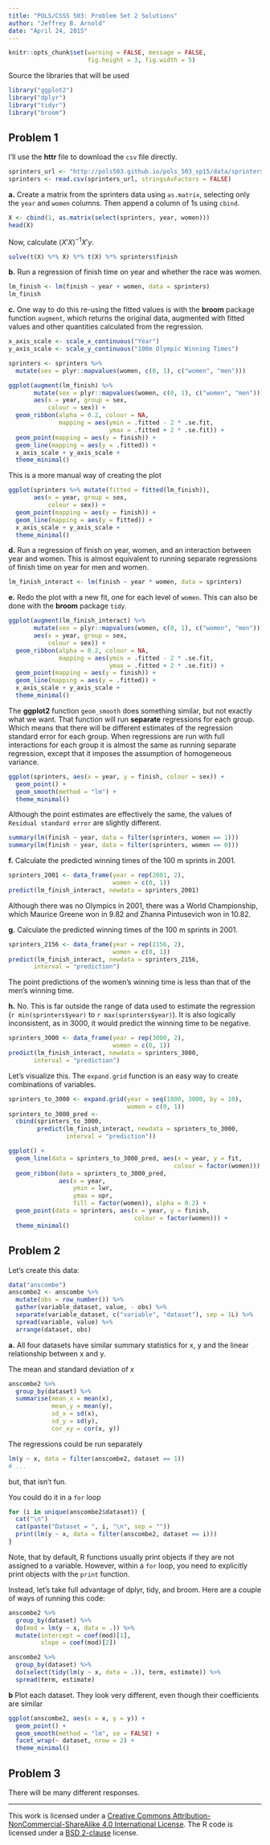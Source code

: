 ```yaml
---
title: "POLS/CSSS 503: Problem Set 2 Solutions"
author: "Jeffrey B. Arnold"
date: "April 24, 2015"
---
```

```r
knitr::opts_chunk$set(warning = FALSE, message = FALSE,
                      fig.height = 3, fig.width = 5)
```


Source the libraries that will be used

```r
library("ggplot2")
library("dplyr")
library("tidyr")
library("broom")
```


## Problem 1

I'll use the **httr** file to download the `csv` file directly.
```r
sprinters_url <- "http://pols503.github.io/pols_503_sp15/data/sprinters.csv"
sprinters <- read.csv(sprinters_url, stringsAsFactors = FALSE)
```

**a.** Create a matrix from the sprinters data using `as.matrix`, selecting only the `year` and `women` columns.
Then append a column of 1s using `cbind`.

```r
X <- cbind(1, as.matrix(select(sprinters, year, women)))
head(X)
```
Now, calculate $(X' X)^{-1} X' y$.
```r
solve(t(X) %*% X) %*% t(X) %*% sprinters$finish
```

**b.** Run a regression of finish time on year and whether the race was women.
```r
lm_finish <- lm(finish ~ year + women, data = sprinters)
lm_finish
```

**c.** One way to do this re-using the fitted values is with the **broom** package function `augment`, which returns the original data, augmented with fitted values and other quantities calculated from the regression.
```r
x_axis_scale <- scale_x_continuous("Year")
y_axis_scale <- scale_y_continuous("100m Olympic Winning Times")

sprinters <- sprinters %>%
  mutate(sex = plyr::mapvalues(women, c(0, 1), c("women", "men")))

ggplot(augment(lm_finish) %>%
       mutate(sex = plyr::mapvalues(women, c(0, 1), c("women", "men"))),
       aes(x = year, group = sex,
           colour = sex)) +
  geom_ribbon(alpha = 0.2, colour = NA,
              mapping = aes(ymin = .fitted - 2 * .se.fit,
                            ymax = .fitted + 2 * .se.fit)) +
  geom_point(mapping = aes(y = finish)) +
  geom_line(mapping = aes(y = .fitted)) +
  x_axis_scale + y_axis_scale +
  theme_minimal()
```

This is a more manual way of creating the plot
```r
ggplot(sprinters %>% mutate(fitted = fitted(lm_finish)),
       aes(x = year, group = sex,
           colour = sex)) +
  geom_point(mapping = aes(y = finish)) +
  geom_line(mapping = aes(y = fitted)) +
  x_axis_scale + y_axis_scale +
  theme_minimal()
```


**d.** Run a regression of finish on year, women, and an interaction between year and women. This is almost equivalent to running separate regressions of finish time on year for men and women.
```r
lm_finish_interact <- lm(finish ~ year * women, data = sprinters)
```

**e.** Redo the plot with a new fit, one for each level of `women`.
This can also be done with the **broom** package `tidy`.
```r
ggplot(augment(lm_finish_interact) %>%
       mutate(sex = plyr::mapvalues(women, c(0, 1), c("women", "men"))),
       aes(x = year, group = sex,
           colour = sex)) +
  geom_ribbon(alpha = 0.2, colour = NA,
              mapping = aes(ymin = .fitted - 2 * .se.fit,
                            ymax = .fitted + 2 * .se.fit)) +
  geom_point(mapping = aes(y = finish)) +
  geom_line(mapping = aes(y = .fitted)) +
  x_axis_scale + y_axis_scale +
  theme_minimal()
```

The **ggplot2** function `geom_smooth` does something similar, but not exactly what we want.
That function will run **separate** regressions for each group.
Which means that there will be different estimates of the regression standard error for each group.
When regressions are run with full interactions for each group it is almost the same as running separate regression, except that it imposes the assumption of homogeneous variance.
```r
ggplot(sprinters, aes(x = year, y = finish, colour = sex)) +
  geom_point() +
  geom_smooth(method = "lm") +
  theme_minimal()
```

Although the point estimates are effectively the same, the values of `Residual standard error` are slightly different.
```r
summary(lm(finish ~ year, data = filter(sprinters, women == 1)))
summary(lm(finish ~ year, data = filter(sprinters, women == 0)))
```


**f.** Calculate the predicted winning times of the 100 m sprints in 2001.
```r
sprinters_2001 <- data_frame(year = rep(2001, 2),
                             women = c(0, 1))
predict(lm_finish_interact, newdata = sprinters_2001)
```
Although there was no Olympics in 2001, there was a World Championship, which Maurice Greene won in 9.82 and Zhanna Pintusevich won in 10.82.

**g.** Calculate the predicted winning times of the 100 m sprints in 2001.
```r
sprinters_2156 <- data_frame(year = rep(2156, 2),
                             women = c(0, 1))
predict(lm_finish_interact, newdata = sprinters_2156,
       interval = "prediction")
```
The point predictions of the women's winning time is less than that of the men's winning time.

**h.** No. This is far outside the range of data used to estimate the regression (`r min(sprinters$year)` to `r max(sprinters$year)`).
It is also logically inconsistent, as in 3000, it would predict the winning time to be negative.
```r
sprinters_3000 <- data_frame(year = rep(3000, 2),
                             women = c(0, 1))
predict(lm_finish_interact, newdata = sprinters_3000,
       interval = "prediction")
```

Let's visualize this.
The `expand.grid` function is an easy way to create combinations of variables.
```r
sprinters_to_3000 <- expand.grid(year = seq(1800, 3000, by = 10),
                                 women = c(0, 1))
sprinters_to_3000_pred <-
  cbind(sprinters_to_3000,
        predict(lm_finish_interact, newdata = sprinters_to_3000,
                interval = "prediction"))

ggplot() +
  geom_line(data = sprinters_to_3000_pred, aes(x = year, y = fit,
                                              colour = factor(women))) +
  geom_ribbon(data = sprinters_to_3000_pred,
              aes(x = year,
                  ymin = lwr,
                  ymax = upr,
                  fill = factor(women)), alpha = 0.2) +
  geom_point(data = sprinters, aes(x = year, y = finish,
                                   colour = factor(women))) +
  theme_minimal()

```


## Problem 2

Let's create this data:

```r
data("anscombe")
anscombe2 <- anscombe %>%
  mutate(obs = row_number()) %>%
  gather(variable_dataset, value, - obs) %>%
  separate(variable_dataset, c("variable", "dataset"), sep = 1L) %>%
  spread(variable, value) %>%
  arrange(dataset, obs)
```

**a.** All four datasets have similar summary statistics for x, y and the linear relationship between x and y.

The mean  and standard deviation of $x$
```r
anscombe2 %>%
  group_by(dataset) %>%
  summarise(mean_x = mean(x),
            mean_y = mean(y),
            sd_x = sd(x),
            sd_y = sd(y),
            cor_xy = cor(x, y))
```

The regressions could be run separately
```r
lm(y ~ x, data = filter(anscombe2, dataset == 1))
# ...
```
but, that isn't fun.

You could do it in a `for` loop
```r
for (i in unique(anscombe2$dataset)) {
  cat("\n")
  cat(paste("Dataset = ", i, "\n", sep = ""))
  print(lm(y ~ x, data = filter(anscombe2, dataset == i)))
}
```
Note, that by default, R functions usually print objects if they are not assigned to a variable.
However, within a `for` loop, you need to explicitly print objects with the `print` function.


Instead, let's take full advantage of dplyr, tidy, and broom.
Here are a couple of ways of running this code:
```r
anscombe2 %>%
  group_by(dataset) %>%
  do(mod = lm(y ~ x, data = .)) %>%
  mutate(intercept = coef(mod)[1],
         slope = coef(mod)[2])
```

```r
anscombe2 %>%
  group_by(dataset) %>%
  do(select(tidy(lm(y ~ x, data = .)), term, estimate)) %>%
  spread(term, estimate)
```


**b** Plot each dataset. They look very different, even though their coefficients are similar
```r
ggplot(anscombe2, aes(x = x, y = y)) +
  geom_point() +
  geom_smooth(method = "lm", se = FALSE) +
  facet_wrap(~ dataset, nrow = 2) +
  theme_minimal()

```


## Problem 3

There will be many different responses.


* * *

This work is licensed under a <a rel="license" href="http://creativecommons.org/licenses/by-nc-sa/4.0/">Creative Commons Attribution-NonCommercial-ShareAlike 4.0 International License</a>.
The R code is licensed under a <a rel="license" href="http://www.r-project.org/Licenses/BSD_2_clause ">BSD 2-clause</a> license.
